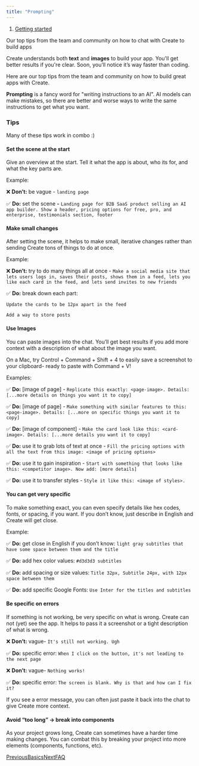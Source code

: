 ```yaml
---
title: "Prompting"
---
```


1. [Getting started](/create/getting-started)

Our top tips from the team and community on how to chat with Create to build apps

Create understands both **text** and **images** to build your app. You'll get better results if you're clear. Soon, you’ll notice it’s way faster than coding.

Here are our top tips from the team and community on how to build great apps with Create.

**Prompting** is a fancy word for "writing instructions to an AI". AI models can make mistakes, so there are better and worse ways to write the same instructions to get what you want.

### Tips

Many of these tips work in combo :)

#### **Set the scene** at the start

Give an overview at the start. Tell it what the app is about, who its for, and what the key parts are.

Example:

❌ **Don’t:** be vague - `landing page`

✅ **Do:** set the scene **-** `Landing page for B2B SaaS product selling an AI app builder. Show a header, pricing options for free, pro, and enterprise, testimonials section, footer`

#### Make small changes

After setting the scene, it helps to make small, iterative changes rather than sending Create tons of things to do at once.

Example:

❌ **Don’t:** try to do many things all at once - `Make a social media site that lets users logs in, saves their posts, shows them in a feed, lets you like each card in the feed, and lets send invites to new friends`

✅ **Do:** break down each part:

```
Update the cards to be 12px apart in the feed 
```

```
Add a way to store posts
```

#### **Use Images**

You can paste images into the chat. You’ll get best results if you add more context with a description of what about the image you want.

On a Mac, try Control + Command + Shift + 4 to easily save a screenshot to your clipboard- ready to paste with Command + V!

Examples:

✅ **Do:** \[image of page] - `Replicate this exactly: <page-image>. Details: [...more details on things you want it to copy]`

✅ **Do:** \[image of page] - `Make something with similar features to this: <page-image>. Details: [...more on specific things you want it to copy]`

✅ **Do:** \[image of component] - `Make the card look like this: <card-image>. Details: [...more details you want it to copy]`

✅ **Do:** use it to grab lots of text at once - `Fill the pricing options with all the text from this image: <image of pricing options>`

✅ **Do:** use it to gain inspiration - `Start with something that looks like this: <competitor image>. Now add: [more details]`

✅ **Do:** use it to transfer styles - `Style it like this: <image of styles>.`

#### **You can get very specific**

To make something exact, you can even specify details like hex codes, fonts, or spacing, if you want. If you don’t know, just describe in English and Create will get close.

Example:

✅ **Do:** get close in English if you don’t know: `light gray subtitles that have some space between them and the title`

✅ **Do:** add hex color values: `#d3d3d3 subtitles`

✅ **Do:** add spacing or size values: `Title 32px, Subtitle 24px, with 12px space between them`

✅ **Do:** add specific Google Fonts: `Use Inter for the titles and subtitles`

#### **Be specific on errors**

If something is not working, be very specific on what is wrong. Create can not (yet) see the app. It helps to pass it a screenshot or a tight description of what is wrong.

❌ **Don’t:** vague- `It's still not working. Ugh`

✅ **Do:** specific error: `When I click on the button, it's not leading to the next page`

❌ **Don’t:** vague- `Nothing works!`

✅ **Do:** specific error: `The screen is blank. Why is that and how can I fix it?`

If you see a error message, you can often just paste it back into the chat to give Create more context.

#### **Avoid “too long” → break into components**

As your project grows long, Create can sometimes have a harder time making changes. You can combat this by breaking your project into more elements (components, functions, etc).

[PreviousBasics](/create/getting-started/builder-basics)[NextFAQ](/create/getting-started/faq)
